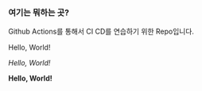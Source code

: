 ### 여기는 뭐하는 곳?

Github Actions를 통해서 CI CD를 연습하기 위한 Repo입니다.

Hello, World!

_Hello, World!_

**Hello, World!**
